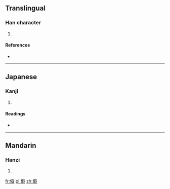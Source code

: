 {{also|儎}}
==Translingual==

===Han character===
{{Han char|rn=9|rad=人|as=10|sn=12|four=|canj=人十戈手 (OJIQ)|ids=⿰[[亻]][[载]]}}

# {{defn|Han|sort=人10}}

====References====
* {{Han ref|kx=0114.051|hdz=10200.011|uh=50A4|ud=20644}}

----

==Japanese==

===Kanji===
{{ja-kanji|grade=|rs=人10}}

# {{defn|lang=ja|sort=人10}}

====Readings====
* {{ja-readings|on=[[さい]] (sai)|kun=}}

----

==Mandarin==

===Hanzi===
{{cmn-hanzi|pin=[[zài]] ([[zai4]])|wg=tsai<sup>4</sup>}}

# {{defn|lang=cmn|sort=人10}}

[[fr:傤]]
[[pl:傤]]
[[zh:傤]]